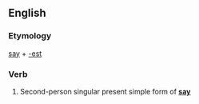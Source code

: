==English==

===Etymology===
[[say]] + [[-est]]

===Verb===
{{infl|en|verb form}}

# {{archaic}} Second-person singular present simple form of '''[[say]]'''